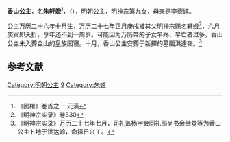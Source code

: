 {{東亞女性歷史人物
| 名稱=香山公主
| 身份=[[明朝|明朝]]公主
| 畫像=
| 說明=
| 姓名=朱轩嬁
| 封爵=[[公主|公主]]
| 位號=
| 封號=香山公主
| 出生年=1598年
| 逝世年=1599年
| 諡號=
| 墳墓=北京洪达岭
| 父親=[[明神宗|明神宗]]
| 同胞姊妹=[[仙居公主|仙居公主]]、[[泰顺公主|泰顺公主]]
| 母親=[[李德嬪_(明神宗)|李德嫔]]
|}}


'''香山公主'''，名'''朱轩嬁'''<ref name="c">《國榷》卷首之一 元潢</ref>，（{{bd|1598年||1599年}}），[[明朝|明朝]][[公主|公主]]，[[明神宗|明神宗]]第九女，母亲是[[李德嬪_(明神宗)|李德嫔]]。

公主万历二十六年十月生，万历二十七年正月庚戌被其父明神宗赐名轩嬁<ref>《明神宗实录》卷330</ref>，六月庚寅即夭折，享年还不到一周岁。可能因为万历帝的子女早殇、早亡者过多，香山公主未入葬金山的皇族园寝。十月，香山公主安葬于新擇的墓園洪達嶺。<ref>《明神宗实录》万历二十七年七月，司礼监杨宇会同礼部尚书余继登等为香山公主卜地于洪达岭，命择日兴工。</ref>

==参考文献==
<div class="references-small">
<references></references>
</div>

{{明神宗皇室}}
[[Category:明朝公主|Category:明朝公主]]
[[Category:明神宗皇女|9]]
[[Category:朱姓|Category:朱姓]]